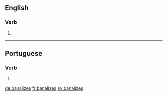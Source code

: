==English==

===Verb===
{{head|en}}

# {{en-third-person singular of|banalize}}

----

==Portuguese==

===Verb===
{{pt-verb-form}}

# {{pt-verb-form-of|banalizar}}

[[de:banalizes]]
[[fr:banalizes]]
[[sv:banalizes]]